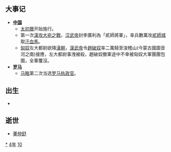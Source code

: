 {{yearTOC|-104|西汉'''[[太初_(汉武帝)|太初]]元年'''}}

== 大事记 ==
* '''[[中国|中国]]'''
**[[太初曆|太初曆]]开始施行。
**第一次[[漢攻大宛之戰|漢攻大宛之戰]]，[[汉武帝|汉武帝]]封李廣利為「貳師將軍」，率兵數萬攻[[奧什_(吉爾吉斯)|貳師城]]取[[汗血馬|汗血馬]]。
**[[匈奴|匈奴]]左大都尉欲降[[漢朝|漢朝]]，[[漢武帝|漢武帝]]令[[趙破奴|趙破奴]]率二萬騎至浚稽山(今蒙古國圖音河之南)接應，左大都尉事洩被殺，趙破奴撤軍途中不幸被匈奴大軍團團包圍，全軍覆沒。
* '''[[罗马|罗马]]'''
**[[盖乌斯·马略|马略]]第二次当选[[罗马执政官|罗马执政官]]。

== 出生 ==
*

== 逝世 ==
{{Wikisource year mention}}
* [[董仲舒|董仲舒]]

[[Category:前104年|*]]
[[Category:前100年代|4年]]
[[Category:前2世纪各年|10]]